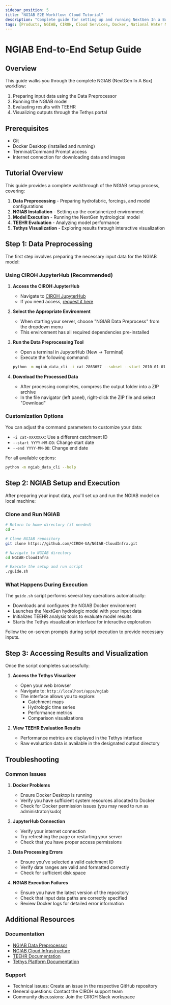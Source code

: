```yaml
---
sidebar_position: 5
title: "NGIAB E2E Workflow: Cloud Tutorial"
description: "Complete guide for setting up and running NextGen In a Box (NGIAB)"
tags: [Products, NGIAB, CIROH, Cloud Services, Docker, National Water Model, Education]
---
```


# NGIAB End-to-End Setup Guide

## Overview

This guide walks you through the complete NGIAB (NextGen In A Box) workflow:
1. Preparing input data using the Data Preprocessor
2. Running the NGIAB model
3. Evaluating results with TEEHR
4. Visualizing outputs through the Tethys portal

## Prerequisites

- Git
- Docker Desktop (installed and running)
- Terminal/Command Prompt access
- Internet connection for downloading data and images

## Tutorial Overview

This guide provides a complete walkthrough of the NGIAB setup process, covering:

1. **Data Preprocessing** - Preparing hydrofabric, forcings, and model configurations
2. **NGIAB Installation** - Setting up the containerized environment
3. **Model Execution** - Running the NextGen hydrological model
4. **TEEHR Evaluation** - Analyzing model performance
5. **Tethys Visualization** - Exploring results through interactive visualization

## Step 1: Data Preprocessing

The first step involves preparing the necessary input data for the NGIAB model:

### Using CIROH JupyterHub (Recommended)

1. **Access the CIROH JupyterHub**
   - Navigate to [CIROH JupyterHub](https://ciroh.awi.2i2c.cloud/)
   - If you need access, [request it here](/docs/services/access#accessing-ciroh-2i2c-jupyterhub)

2. **Select the Appropriate Environment**
   - When starting your server, choose "NGIAB Data Preprocess" from the dropdown menu
   - This environment has all required dependencies pre-installed

3. **Run the Data Preprocessing Tool**
   - Open a terminal in JupyterHub (New → Terminal)
   - Execute the following command:
   ```bash
   python -m ngiab_data_cli -i cat-2863657 --subset --start 2010-01-01 --end 2010-01-02 --forcings --realization
   ```

4. **Download the Processed Data**
   - After processing completes, compress the output folder into a ZIP archive
   - In the file navigator (left panel), right-click the ZIP file and select "Download"

### Customization Options

You can adjust the command parameters to customize your data:
- `-i cat-XXXXXXX`: Use a different catchment ID
- `--start YYYY-MM-DD`: Change start date
- `--end YYYY-MM-DD`: Change end date

For all available options:
```bash
python -m ngiab_data_cli --help
```

## Step 2: NGIAB Setup and Execution

After preparing your input data, you'll set up and run the NGIAB model on local machine:

### Clone and Run NGIAB

```bash
# Return to home directory (if needed)
cd ~

# Clone NGIAB repository
git clone https://github.com/CIROH-UA/NGIAB-CloudInfra.git

# Navigate to NGIAB directory
cd NGIAB-CloudInfra

# Execute the setup and run script
./guide.sh
```

### What Happens During Execution

The `guide.sh` script performs several key operations automatically:
- Downloads and configures the NGIAB Docker environment
- Launches the NextGen hydrologic model with your input data
- Initializes TEEHR analysis tools to evaluate model results
- Starts the Tethys visualization interface for interactive exploration

Follow the on-screen prompts during script execution to provide necessary inputs.

## Step 3: Accessing Results and Visualization

Once the script completes successfully:

1. **Access the Tethys Visualizer**
   - Open your web browser
   - Navigate to: `http://localhost/apps/ngiab`
   - The interface allows you to explore:
     - Catchment maps
     - Hydrologic time series
     - Performance metrics
     - Comparison visualizations

2. **View TEEHR Evaluation Results**
   - Performance metrics are displayed in the Tethys interface
   - Raw evaluation data is available in the designated output directory

## Troubleshooting

### Common Issues

1. **Docker Problems**
   - Ensure Docker Desktop is running
   - Verify you have sufficient system resources allocated to Docker
   - Check for Docker permission issues (you may need to run as administrator/sudo)

2. **JupyterHub Connection**
   - Verify your internet connection
   - Try refreshing the page or restarting your server
   - Check that you have proper access permissions

3. **Data Processing Errors**
   - Ensure you've selected a valid catchment ID
   - Verify date ranges are valid and formatted correctly
   - Check for sufficient disk space

4. **NGIAB Execution Failures**
   - Ensure you have the latest version of the repository
   - Check that input data paths are correctly specified
   - Review Docker logs for detailed error information

## Additional Resources

### Documentation

- [NGIAB Data Preprocessor](https://github.com/CIROH-UA/NGIAB_data_preprocess)
- [NGIAB Cloud Infrastructure](https://github.com/CIROH-UA/NGIAB-CloudInfra)
- [TEEHR Documentation](https://github.com/RTIInternational/teehr)
- [Tethys Platform Documentation](https://www.tethysplatform.org/)

### Support

- Technical issues: Create an issue in the respective GitHub repository
- General questions: Contact the CIROH support team
- Community discussions: Join the CIROH Slack workspace
